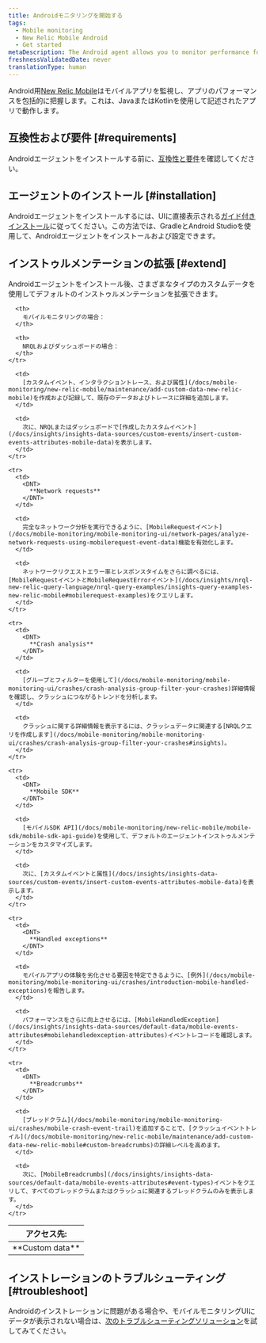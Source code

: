 ```yaml
---
title: Androidモニタリングを開始する
tags:
  - Mobile monitoring
  - New Relic Mobile Android
  - Get started
metaDescription: The Android agent allows you to monitor performance for Android apps written using Java or Kotlin.
freshnessValidatedDate: never
translationType: human
---
```


Android用[New Relic Mobile](/docs/mobile-monitoring/new-relic-mobile/getting-started/introduction-new-relic-mobile)はモバイルアプリを監視し、アプリのパフォーマンスを包括的に把握します。これは、JavaまたはKotlinを使用して記述されたアプリで動作します。

## 互換性および要件 [#requirements]

Androidエージェントをインストールする前に、[互換性と要件](/docs/mobile-monitoring/new-relic-mobile-android/get-started/new-relic-android-compatibility-requirements/)を確認してください。

## エージェントのインストール [#installation]

Androidエージェントをインストールするには、UIに直接表示される[ガイド付きインストール](https://onenr.io/02R5GVpaxQb)に従ってください。この方法では、GradleとAndroid Studioを使用して、Androidエージェントをインストールおよび設定できます。

## インストゥルメンテーションの拡張 [#extend]

Androidエージェントをインストール後、さまざまなタイプのカスタムデータを使用してデフォルトのインストゥルメンテーションを拡張できます。

<table>
  <thead>
    <tr>
      <th style={{ width: "150px" }}>
        アクセス先:
      </th>

      <th>
        モバイルモニタリングの場合：
      </th>

      <th>
        NRQLおよびダッシュボードの場合：
      </th>
    </tr>
  </thead>

  <tbody>
    <tr>
      <td>
        <DNT>
          **Custom data**
        </DNT>
      </td>

      <td>
        [カスタムイベント、インタラクショントレース、および属性](/docs/mobile-monitoring/new-relic-mobile/maintenance/add-custom-data-new-relic-mobile)を作成および記録して、既存のデータおよびトレースに詳細を追加します。
      </td>

      <td>
        次に、NRQLまたはダッシュボードで[作成したカスタムイベント](/docs/insights/insights-data-sources/custom-events/insert-custom-events-attributes-mobile-data)を表示します。
      </td>
    </tr>

    <tr>
      <td>
        <DNT>
          **Network requests**
        </DNT>
      </td>

      <td>
        完全なネットワーク分析を実行できるように、[MobileRequestイベント](/docs/mobile-monitoring/mobile-monitoring-ui/network-pages/analyze-network-requests-using-mobilerequest-event-data)機能を有効化します。
      </td>

      <td>
        ネットワークリクエストエラー率とレスポンスタイムをさらに調べるには、[MobileRequestイベントとMobileRequestErrorイベント](/docs/insights/nrql-new-relic-query-language/nrql-query-examples/insights-query-examples-new-relic-mobile#mobilerequest-examples)をクエリします。
      </td>
    </tr>

    <tr>
      <td>
        <DNT>
          **Crash analysis**
        </DNT>
      </td>

      <td>
        [グループとフィルターを使用して](/docs/mobile-monitoring/mobile-monitoring-ui/crashes/crash-analysis-group-filter-your-crashes)詳細情報を確認し、クラッシュにつながるトレンドを分析します。
      </td>

      <td>
        クラッシュに関する詳細情報を表示するには、クラッシュデータに関連する[NRQLクエリを作成します](/docs/mobile-monitoring/mobile-monitoring-ui/crashes/crash-analysis-group-filter-your-crashes#insights)。
      </td>
    </tr>

    <tr>
      <td>
        <DNT>
          **Mobile SDK**
        </DNT>
      </td>

      <td>
        [モバイルSDK API](/docs/mobile-monitoring/new-relic-mobile/mobile-sdk/mobile-sdk-api-guide)を使用して、デフォルトのエージェントインストゥルメンテーションをカスタマイズします。
      </td>

      <td>
        次に、[カスタムイベントと属性](/docs/insights/insights-data-sources/custom-events/insert-custom-events-attributes-mobile-data)を表示します。
      </td>
    </tr>

    <tr>
      <td>
        <DNT>
          **Handled exceptions**
        </DNT>
      </td>

      <td>
        モバイルアプリの体験を劣化させる要因を特定できるように、[例外](/docs/mobile-monitoring/mobile-monitoring-ui/crashes/introduction-mobile-handled-exceptions)を報告します。
      </td>

      <td>
        パフォーマンスをさらに向上させるには、[MobileHandledException](/docs/insights/insights-data-sources/default-data/mobile-events-attributes#mobilehandledexception-attributes)イベントレコードを確認します。
      </td>
    </tr>

    <tr>
      <td>
        <DNT>
          **Breadcrumbs**
        </DNT>
      </td>

      <td>
        [ブレッドクラム](/docs/mobile-monitoring/mobile-monitoring-ui/crashes/mobile-crash-event-trail)を追加することで、[クラッシュイベントトレイル](/docs/mobile-monitoring/new-relic-mobile/maintenance/add-custom-data-new-relic-mobile#custom-breadcrumbs)の詳細レベルを高めます。
      </td>

      <td>
        次に、[MobileBreadcrumbs](/docs/insights/insights-data-sources/default-data/mobile-events-attributes#event-types)イベントをクエリして、すべてのブレッドクラムまたはクラッシュに関連するブレッドクラムのみを表示します。
      </td>
    </tr>
  </tbody>
</table>

## インストレーションのトラブルシューティング [#troubleshoot]

Androidのインストレーションに問題がある場合や、モバイルモニタリングUIにデータが表示されない場合は、[次のトラブルシューティングソリューション](/docs/mobile-monitoring/new-relic-mobile-android/troubleshoot/no-data-appears-android)を試してみてください。

